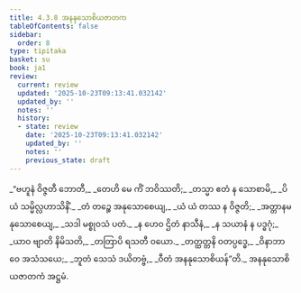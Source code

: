 ```yaml
---
title: 4.3.8 အနနုသောစိယဇာတက
tableOfContents: false
sidebar:
  order: 8
type: tipitaka
basket: su
book: ja1
review:
  current: review
  updated: '2025-10-23T09:13:41.032142'
  updated_by: ''
  notes: ''
  history:
  - state: review
    date: '2025-10-23T09:13:41.032142'
    updated_by: ''
    notes: ''
    previous_state: draft
---
```



<ReviewStatus review={frontmatter.review} showDetails={true} />

<HypothesisAnnotation frontmatter={frontmatter} />

<DynamicBreadcrumb />

<Division number="109" book="ja1" e="ch" v="22" p="107">

<Paragraph number="1022" type="verses" book="ja1">
_“ဗဟူနံ ဝိဇ္ဇတီ ဘောတီ,_  
_တေဟိ မေ ကိံ ဘဝိဿတိ;_  
_တသ္မာ ဧတံ န သောစာမိ,_  
_ပိယံ သမ္မိလ္လဟာသိနိံ._  

</Paragraph>

</Division>
<Division number="110" book="ja1" e="ch" v="22" p="107">

<Paragraph number="1023" type="verses" book="ja1">
_တံ တဉ္စေ အနုသောစေယျ,_  
_ယံ ယံ တဿ န ဝိဇ္ဇတိ;_  
_အတ္တာနမနုသောစေယျ,_  
_သဒါ မစ္စုဝသံ ပတံ._  

</Paragraph>

</Division>
<Division number="111" book="ja1" e="ch" v="22" p="107">

<Paragraph number="1024" type="verses" book="ja1">
_န ဟေဝ ဌိတံ နာသီနံ,_  
_န သယာနံ န ပဒ္ဓဂုံ;_  
_ယာဝ ဗျာတိ နိမိသတိ,_  
_တတြာပိ ရသတီ ဝယော._  

</Paragraph>

</Division>
<Division number="112" book="ja1" e="ch" v="22" p="107">

<Paragraph number="1025" type="verses" book="ja1">
_တတ္ထတ္တနိ ဝတပ္ပဒ္ဓေ,_  
_ဝိနာဘာဝေ အသံသယေ;_  
_ဘူတံ သေသံ ဒယိတဗ္ဗံ,_  
_ဝီတံ အနနုသောစိယန်”တိ._  


</Paragraph>
</Division>

<Paragraph number="1026" type="center" book="ja1">
အနနုသောစိယဇာတကံ အဋ္ဌမံ.
</Paragraph>